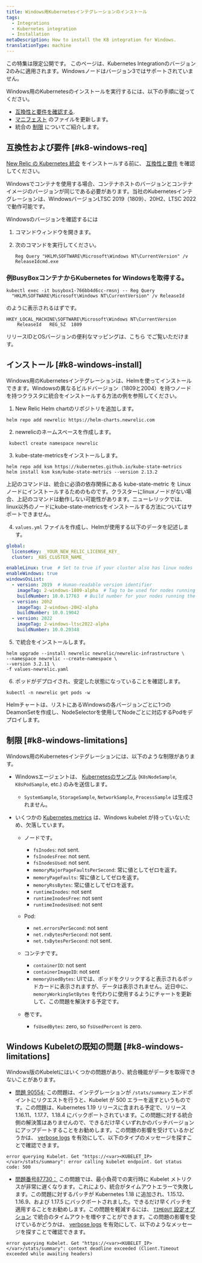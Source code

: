 ```yaml
---
title: Windows用Kubernetesインテグレーションのインストール
tags:
  - Integrations
  - Kubernetes integration
  - Installation
metaDescription: How to install the K8 integration for Windows.
translationType: machine
---
```


<Callout title="限定発売">
  この特集は限定公開です。
</Callout>

<Callout title="バージョン2">
  このページは、Kubernetes Integrationのバージョン2のみに適用されます。Windowsノードはバージョン3ではサポートされていません。
</Callout>

Windows用のKubernetesのインストールを実行するには、以下の手順に従ってください。

* [互換性と要件を確認する](#k8-windows-req).
* [マニフェスト](#k8-windows-install) のファイルを更新します。
* 統合の [制限](#k8-windows-limitations) についてご紹介します。

## 互換性および要件 [#k8-windows-req]

[New Relic の Kubernetes 統合](/docs/integrations/kubernetes-integration/get-started/introduction-kubernetes-integration) をインストールする前に、 [互換性と要件](/docs/integrations/kubernetes-integration/get-started/kubernetes-integration-compatibility-requirements) を確認してください。

<Callout variant="important">
  Windowsでコンテナを使用する場合、コンテナホストのバージョンとコンテナイメージのバージョンが同じである必要があります。当社のKubernetesインテグレーションは、WindowsバージョンLTSC 2019（1809）、20H2、LTSC 2022で動作可能です。
</Callout>

Windowsのバージョンを確認するには

1. コマンドウィンドウを開きます。

2. 次のコマンドを実行してください。

   ```shell
   Reg Query "HKLM\SOFTWARE\Microsoft\Windows NT\CurrentVersion" /v
   ReleaseIdcmd.exe
   ```

### 例BusyBoxコンテナからKubernetes for Windowsを取得する。

```shell
kubectl exec -it busybox1-766bb4d6cc-rmsnj -- Reg Query
  "HKLM\SOFTWARE\Microsoft\Windows NT\CurrentVersion" /v ReleaseId
```

のように表示されるはずです。

```shell
HKEY_LOCAL_MACHINE\SOFTWARE\Microsoft\Windows NT\CurrentVersion
	ReleaseId	REG_SZ	1809
```

リリースIDとOSバージョンの便利なマッピングは、こちら [](https://hub.docker.com/_/microsoft-windows-servercore)でご覧いただけます。

## インストール [#k8-windows-install]

Windows用のKubernetesインテグレーションは、Helmを使ってインストールできます。Windowsの異なるビルドバージョン（1809と2004）を持つノードを持つクラスタに統合をインストールする方法の例を参照してください。

1. New Relic Helm chartのリポジトリを追加します。

```shell
helm repo add newrelic https://helm-charts.newrelic.com
```

2. newrelicのネームスペースを作成します。

```shell
 kubectl create namespace newrelic
```

3. kube-state-metricsをインストールします。

```shell
helm repo add ksm https://kubernetes.github.io/kube-state-metrics
helm install ksm ksm/kube-state-metrics --version 2.13.2
```

<Callout variant="important">
  上記のコマンドは、統合に必須の依存関係にある kube-state-metric を Linux ノードにインストールするためのものです。クラスターにlinuxノードがない場合、上記のコマンドは動作しない可能性があります。ニューレリックでは、linux以外のノードにkube-state-metricsをインストールする方法についてはサポートできません。
</Callout>

4. `values.yml` ファイルを作成し、Helmが使用する以下のデータを記述します。

```yaml
global:
  licenseKey: _YOUR_NEW_RELIC_LICENSE_KEY_
  cluster: _K8S_CLUSTER_NAME_

enableLinux: true  # Set to true if your cluster also has linux nodes
enableWindows: true
windowsOsList:
  - version: 2019  # Human-readable version identifier
    imageTag: 2-windows-1809-alpha  # Tag to be used for nodes running the windows version above
    buildNumber: 10.0.17763  # Build number for your nodes running the version above. Used as a selector.
  - version: 20h2
    imageTag: 2-windows-20H2-alpha
    buildNumber: 10.0.19042
  - version: 2022
    imageTag: 2-windows-ltsc2022-alpha
    buildNumber: 10.0.20348
```

5. で統合をインストールします。

```shell
helm upgrade --install newrelic newrelic/newrelic-infrastructure \
--namespace newrelic --create-namespace \
--version 3.2.11 \
-f values-newrelic.yaml
```

6. ポッドがデプロイされ、安定した状態になっていることを確認します。

```shell
kubectl -n newrelic get pods -w
```

Helmチャートは、リストにあるWindowsの各バージョンごとに1つのDeamonSetを作成し、NodeSelectorを使用してNodeごとに対応するPodをデプロイします。

## 制限 [#k8-windows-limitations]

Windows用のKubernetesインテグレーションには、以下のような制限があります。

* Windowsエージェントは、 [Kubernetesのサンプル](/docs/integrations/kubernetes-integration/understand-use-data/understand-use-data#event-types) (`K8sNodeSample`, `K8sPodSample`, etc.) のみを送信します。

  * `SystemSample`, `StorageSample`, `NetworkSample`, `ProcessSample` は生成されません。

* いくつかの [Kubernetes metrics](/docs/integrations/kubernetes-integration/understand-use-data/understand-use-data#metrics) は、Windows kubelet が持っていないため、欠落しています。

  * ノードです。

    * `fsInodes`: not sent.
    * `fsInodesFree`: not sent.
    * `fsInodesUsed`: not sent.
    * `memoryMajorPageFaultsPerSecond`: 常に値としてゼロを返す。
    * `memoryPageFaults`: 常に値としてゼロを返す。
    * `memoryRssBytes`: 常に値としてゼロを返す。
    * `runtimeInodes`: not sent
    * `runtimeInodesFree`: not sent
    * `runtimeInodesUsed`: not sent

  * Pod:

    * `net.errorsPerSecond`: not sent
    * `net.rxBytesPerSecond`: not sent.
    * `net.txBytesPerSecond`: not sent.

  * コンテナです。

    * `containerID`: not sent
    * `containerImageID`: not sent
    * `memoryUsedBytes`: UIでは、ポッドをクリックすると表示されるポッドカードに表示されますが、データは表示されません。近日中に、 `memoryWorkingSetBytes` を代わりに使用するようにチャートを更新して、この問題を解決する予定です。

  * 巻です。

    * `fsUsedBytes`: zero, so `fsUsedPercent` is zero.

## Windows Kubeletの既知の問題 [#k8-windows-limitations]

Windows版のKubeletにはいくつかの問題があり、統合機能がデータを取得できないことがあります。

* [問題 90554:](https://github.com/kubernetes/kubernetes/pull/90554) この問題は、インテグレーションが `/stats/summary` エンドポイントにリクエストを行うと、Kubelet が 500 エラーを返すというものです。この問題は、Kubernetes 1.19 リリースに含まれる予定で、リリース 1.16.11、1.17.7、1.18.4 にバックポートされています。この問題に対する統合側の解決策はありませんので、できるだけ早くいずれかのパッチバージョンにアップデートすることをお勧めします。この問題の影響を受けているかどうかは、 [verbose logs](/docs/integrations/kubernetes-integration/troubleshooting/get-logs-version#verbose) を有効にして、以下のタイプのメッセージを探すことで確認できます。

```
error querying Kubelet. Get "https://<var><KUBELET_IP></var>/stats/summary": error calling kubelet endpoint. Got status code: 500
```

* [問題番号87730：](https://github.com/kubernetes/kubernetes/pull/87730) この問題では、最小負荷での実行時に Kubelet メトリクスが非常に遅くなります。これにより、統合がタイムアウトエラーで失敗します。この問題に対するパッチが Kubernetes 1.18 に追加され、1.15.12、1.16.9、および 1.17.5 にバックポートされました。できるだけ早くパッチを適用することをお勧めします。この問題を軽減するには、 [`TIMEOUT` 設定オプション](/docs/integrations/kubernetes-integration/installation/kubernetes-integration-install-configure#kube-state-metrics-timeout-change) で統合のタイムアウトを増やすことができます。この問題の影響を受けているかどうかは、 [verbose logs](/docs/integrations/kubernetes-integration/troubleshooting/get-logs-version#verbose) を有効にして、以下のようなメッセージを探すことで確認できます。

```
error querying Kubelet. Get "https://<var><KUBELET_IP></var>/stats/summary": context deadline exceeded (Client.Timeout exceeded while awaiting headers)
```